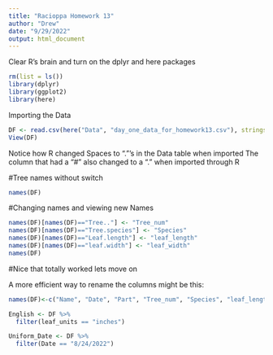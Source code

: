 ```yaml
---
title: "Racioppa Homework 13"
author: "Drew"
date: "9/29/2022"
output: html_document
---
```


Clear R's brain and turn on the dplyr and here packages
```r
rm(list = ls())
library(dplyr)
library(ggplot2)
library(here)
```

Importing the Data
```r
DF <- read.csv(here("Data", "day_one_data_for_homework13.csv"), stringsAsFactors = TRUE)
View(DF) 
```

Notice how R changed Spaces to "."'s in the Data table when imported
The column that had a "#" also changed to a "." when imported through R

#Tree names without switch
```r
names(DF)
```
#Changing names and viewing new Names
```r
names(DF)[names(DF)=="Tree.."] <- "Tree_num"
names(DF)[names(DF)=="Tree.species"] <- "Species"
names(DF)[names(DF)=="Leaf.length"] <- "leaf_length"
names(DF)[names(DF)=="leaf.width"] <- "leaf_width"
names(DF)
```
#Nice that totally worked lets move on

A more efficient way to rename the columns might be this:

```r
names(DF)<-c("Name", "Date", "Part", "Tree_num", "Species", "leaf_length", "leaf_width", "leaf_units")
```


```r
English <- DF %>%
  filter(leaf_units == "inches")
```

```r
Uniform_Date <- DF %>%
  filter(Date == "8/24/2022")
```


